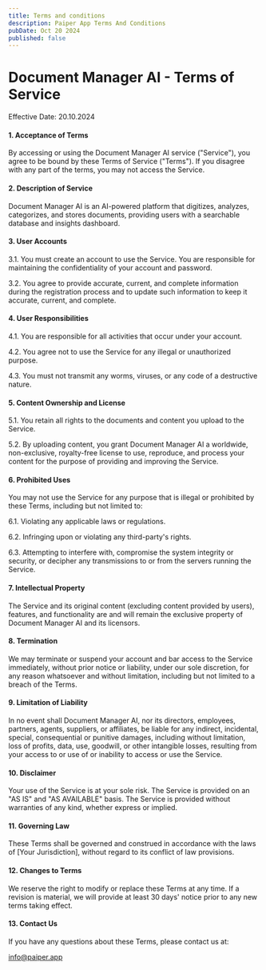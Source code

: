 ```yaml
---
title: Terms and conditions
description: Paiper App Terms And Conditions
pubDate: Oct 20 2024
published: false
---
```


# Document Manager AI - Terms of Service

Effective Date: 20.10.2024

#### 1. Acceptance of Terms

By accessing or using the Document Manager AI service ("Service"), you agree to be bound by these Terms of Service ("Terms"). If you disagree with any part of the terms, you may not access the Service.

#### 2. Description of Service

Document Manager AI is an AI-powered platform that digitizes, analyzes, categorizes, and stores documents, providing users with a searchable database and insights dashboard.

#### 3. User Accounts

3.1. You must create an account to use the Service. You are responsible for maintaining the confidentiality of your account and password.

3.2. You agree to provide accurate, current, and complete information during the registration process and to update such information to keep it accurate, current, and complete.

#### 4. User Responsibilities

4.1. You are responsible for all activities that occur under your account.

4.2. You agree not to use the Service for any illegal or unauthorized purpose.

4.3. You must not transmit any worms, viruses, or any code of a destructive nature.

#### 5. Content Ownership and License

5.1. You retain all rights to the documents and content you upload to the Service.

5.2. By uploading content, you grant Document Manager AI a worldwide, non-exclusive, royalty-free license to use, reproduce, and process your content for the purpose of providing and improving the Service.

#### 6. Prohibited Uses

You may not use the Service for any purpose that is illegal or prohibited by these Terms, including but not limited to:

6.1. Violating any applicable laws or regulations.

6.2. Infringing upon or violating any third-party's rights.

6.3. Attempting to interfere with, compromise the system integrity or security, or decipher any transmissions to or from the servers running the Service.

#### 7. Intellectual Property

The Service and its original content (excluding content provided by users), features, and functionality are and will remain the exclusive property of Document Manager AI and its licensors.

#### 8. Termination

We may terminate or suspend your account and bar access to the Service immediately, without prior notice or liability, under our sole discretion, for any reason whatsoever and without limitation, including but not limited to a breach of the Terms.

#### 9. Limitation of Liability

In no event shall Document Manager AI, nor its directors, employees, partners, agents, suppliers, or affiliates, be liable for any indirect, incidental, special, consequential or punitive damages, including without limitation, loss of profits, data, use, goodwill, or other intangible losses, resulting from your access to or use of or inability to access or use the Service.

#### 10. Disclaimer

Your use of the Service is at your sole risk. The Service is provided on an "AS IS" and "AS AVAILABLE" basis. The Service is provided without warranties of any kind, whether express or implied.

#### 11. Governing Law

These Terms shall be governed and construed in accordance with the laws of [Your Jurisdiction], without regard to its conflict of law provisions.

#### 12. Changes to Terms

We reserve the right to modify or replace these Terms at any time. If a revision is material, we will provide at least 30 days' notice prior to any new terms taking effect.

#### 13. Contact Us

If you have any questions about these Terms, please contact us at:

info@paiper.app
